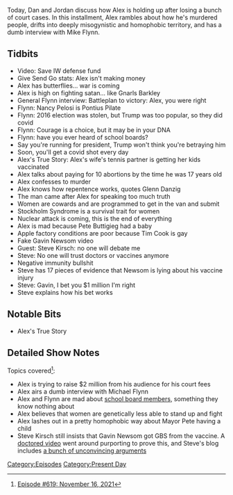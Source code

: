 {{DEFAULTSORT:
    #_EPISODE_0619:November 16, 2021
}}{{Episode
    | title           = November 16, 2021
    | caption         = [https://knowledgefight.libsyn.com/619-november-16-2021 Listen to this episode on Libsyn]
    | episodeNumber   = 619
    | length          = 01:13:25
    | airDate         = November 22, 2021
    | coverageDate    = November 16, 2021
    | episodeType     = [[:Category:Present Day|Present Day]]
    | appearance      = [[Mike Flynn]], [[Nancy Pilate]], [[Pete Buttigieg]], [[Tim Cook]], [[Gavin Newsom]], [[Steve Kirsch]]
    | oocDrop         = I'm the devil! Bububububububu
    | previousEpisode = [[618: November 15, 2021]]
    | nextEpisode     = [[620: November 23, 2021]]
}}

{{Stub}}

Today, Dan and Jordan discuss how Alex is holding up after losing a bunch of court cases.  In this installment, Alex rambles about how he's murdered people, drifts into deeply misogynistic and homophobic territory, and has a dumb interview with Mike Flynn.

==Tidbits==

*Video: Save IW defense fund
*Give Send Go stats: Alex isn't making money
*Alex has butterflies... war is coming
*Alex is high on fighting satan... like Gnarls Barkley
*General Flynn interview: Battleplan to victory: Alex, you were right
*Flynn: Nancy Pelosi is Pontius Pilate
*Flynn: 2016 election was stolen, but Trump was too popular, so they did covid
*Flynn: Courage is a choice, but it may be in your DNA
*Flynn: have you ever heard of school boards?
*Say you're running for president, Trump won't think you're betraying him
*Soon, you'll get a covid shot every day
*Alex's True Story: Alex's wife's tennis partner is getting her kids vaccinated
*Alex talks about paying for 10 abortions by the time he was 17 years old
*Alex confesses to murder
*Alex knows how repentence works, quotes Glenn Danzig
*The man came after Alex for speaking too much truth
*Women are cowards and are programmed to get in the van and submit
*Stockholm Syndrome is a survival trait for women
*Nuclear attack is coming, this is the end of everything
*Alex is mad because Pete Buttigieg had a baby
*Apple factory conditions are poor because Tim Cook is gay
*Fake Gavin Newsom video
*Guest: Steve Kirsch: no one will debate me
*Steve: No one will trust doctors or vaccines anymore
*Negative immunity bullshit
*Steve has 17 pieces of evidence that Newsom is lying about his vaccine injury
*Steve: Gavin, I bet you $1 million I'm right
*Steve explains how his bet works

==Notable Bits==

*Alex's True Story

==Detailed Show Notes==

Topics covered<ref>[https://knowledgefight.com/research/2021/11/21/episode-619-november-16-2021 Episode #619: November 16, 2021]</ref>:

*Alex is trying to raise $2 million from his audience for his court fees
*Alex airs a dumb interview with Michael Flynn
*Alex and Flynn are mad about [https://web.archive.org/web/20180312142848/https://www.nsba.org/about-us/frequently-asked-questions school board members], something they know nothing about
*Alex believes that women are genetically less able to stand up and fight
*Alex lashes out in a pretty homophobic way about Mayor Pete having a child
*Steve Kirsch still insists that Gavin Newsom got GBS from the vaccine. A [https://apnews.com/article/fact-checking-814848519404 doctored video] went around purporting to prove this, and Steve's blog includes [https://stevekirsch.substack.com/p/gavin-newsom-is-lying-about-his-vaccine a bunch of unconvincing arguments]

[[Category:Episodes]]
[[Category:Present Day]]